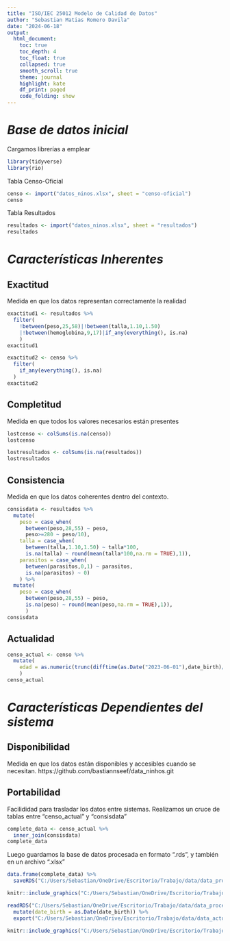 ```yaml
---
title: "ISO/IEC 25012 Modelo de Calidad de Datos"
author: "Sebastian Matias Romero Davila"
date: "2024-06-18"
output:
  html_document:
    toc: true
    toc_depth: 4
    toc_float: true
    collapsed: true
    smooth_scroll: true
    theme: journal
    highlight: kate
    df_print: paged
    code_folding: show
---
```


# *Base de datos inicial*
Cargamos librerías a emplear
```r
library(tidyverse)
library(rio)
```
Tabla Censo-Oficial
```r
censo <- import("datos_ninos.xlsx", sheet = "censo-oficial")
censo
```
Tabla Resultados
```r
resultados <- import("datos_ninos.xlsx", sheet = "resultados")
resultados
```
# *Características Inherentes*

## Exactitud
Medida en que los datos representan correctamente la realidad
```r
exactitud1 <- resultados %>% 
  filter(
    !between(peso,25,58)|!between(talla,1.10,1.50)
    |!between(hemoglobina,9,17)|if_any(everything(), is.na)
    )
exactitud1

exactitud2 <- censo %>% 
  filter(
    if_any(everything(), is.na)
  )
exactitud2
```

## Completitud
Medida en que todos los valores necesarios están presentes
```r
lostcenso <- colSums(is.na(censo))
lostcenso

lostresultados <- colSums(is.na(resultados))
lostresultados
```

## Consistencia
Medida en que los datos coherentes dentro del contexto.
```r
consisdata <- resultados %>% 
  mutate(
    peso = case_when(
      between(peso,28,55) ~ peso,
      peso>=280 ~ peso/10),
    talla = case_when(
      between(talla,1.10,1.50) ~ talla*100,
      is.na(talla) ~ round(mean(talla*100,na.rm = TRUE),1)),
    parasitos = case_when(
      between(parasitos,0,1) ~ parasitos,
      is.na(parasitos) ~ 0)
    ) %>%  
  mutate(
    peso = case_when(
      between(peso,28,55) ~ peso,
      is.na(peso) ~ round(mean(peso,na.rm = TRUE),1)),
      )
consisdata
```

## Actualidad
```r
censo_actual <- censo %>%
  mutate(
    edad = as.numeric(trunc(difftime(as.Date("2023-06-01"),date_birth)/365))
    )
censo_actual
```

# *Características Dependientes del sistema*

## Disponibilidad
Medida en que los datos están disponibles y accesibles cuando se necesitan.
https://github.com/bastiannseef/data_ninhos.git

## Portabilidad
Facilididad para trasladar los datos entre sistemas.
Realizamos un cruce de tablas entre "censo_actual" y "consisdata"
```r
complete_data <- censo_actual %>% 
  inner_join(consisdata)
complete_data
```
Luego guardamos la base de datos procesada en formato “.rds”, 
y también en un archivo “.xlsx”
```r
data.frame(complete_data) %>% 
  saveRDS("C:/Users/Sebastian/OneDrive/Escritorio/Trabajo/data/data_procesada/datos.rds")

knitr::include_graphics("C:/Users/Sebastian/OneDrive/Escritorio/Trabajo/archivos/datosrds.png")

readRDS("C:/Users/Sebastian/OneDrive/Escritorio/Trabajo/data/data_procesada/datos.rds") %>%
  mutate(date_birth = as.Date(date_birth)) %>% 
  export("C:/Users/Sebastian/OneDrive/Escritorio/Trabajo/data/data_actualizada/data_ninos_limpia.xlsx")

knitr::include_graphics("C:/Users/Sebastian/OneDrive/Escritorio/Trabajo/archivos/data_ninos_limpia.png")

```
















